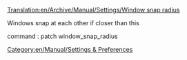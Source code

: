 [[Translation:en/Archive/Manual/Settings/Window snap radius]]


{{en/Manual/Expand|expanding}}

Windows snap at each other if closer than this

command : patch window_snap_radius

[[Category:en/Manual/Settings & Preferences]]